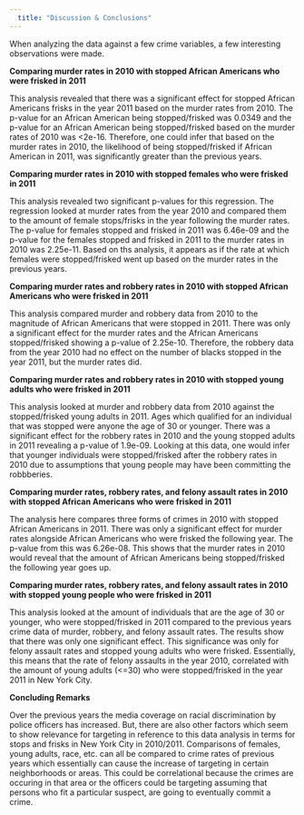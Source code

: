 ```yaml
---
  title: "Discussion & Conclusions"
---
```

  
When analyzing the data against a few crime variables, a few interesting observations were made. 

**Comparing murder rates in 2010 with stopped African Americans who were frisked in 2011** 

This analysis revealed that there was a significant effect for stopped African Americans frisks in the year 2011 based on the murder rates from 2010. The p-value for an African American being stopped/frisked was 0.0349 and the p-value for an African American being stopped/frisked based on the murder rates of 2010 was <2e-16. Therefore, one could infer that based on the murder rates in 2010, the likelihood of being stopped/frisked if African American in 2011, was significantly greater than the previous years. 

**Comparing murder rates in 2010 with stopped females who were frisked in 2011** 

This analysis revealed two significant p-values for this regression. The regression looked at murder rates from the year 2010 and compared them to the amount of female stops/frisks in the year following the murder rates. The p-value for females stopped and frisked in 2011 was 6.46e-09 and the p-value for the females stopped and frisked in 2011 to the murder rates in 2010 was 2.25e-11. Based on ths analysis, it appears as if the rate at which females were stopped/frisked went up based on the murder rates in the previous years. 

**Comparing murder rates and robbery rates in 2010 with stopped African Americans who were frisked in 2011**

This analysis compared murder and robbery data from 2010 to the magnitude of African Americans that were stopped in 2011. There was only a significant effect for the murder rates and the African Americans stopped/frisked showing a p-value of 2.25e-10. Therefore, the robbery data from the year 2010 had no effect on the number of blacks stopped in the year 2011, but the murder rates did. 

**Comparing murder rates and robbery rates in 2010 with stopped young adults who were frisked in 2011** 

This analysis looked at murder and robbery data from 2010 against the stopped/frisked young adults in 2011. Ages which qualified for an individual that was stopped were anyone the age of 30 or younger. There was a significant effect for the robbery rates in 2010 and the young stopped adults in 2011 revealing a p-value of 1.9e-09. Looking at this data, one would infer that younger individuals were stopped/frisked after the robbery rates in 2010 due to assumptions that young people may have been committing the robbberies. 

**Comparing murder rates, robbery rates, and felony assault rates in 2010 with stopped African Americans who were frisked in 2011** 

The analysis here compares three forms of crimes in 2010 with stopped African Americans in 2011. There was only a significant effect for murder rates alongside African Americans who were frisked the following year. The p-value from this was 6.26e-08. This shows that the murder rates in 2010 would reveal that the amount of African Americans being stopped/frisked the following year goes up. 

**Comparing murder rates, robbery rates, and felony assault rates in 2010 with stopped young people who were frisked in 2011** 

This analysis looked at the amount of individuals that are the age of 30 or younger, who were stopped/frisked in 2011 compared to the previous years crime data of murder, robbery, and felony assault rates. The results show that there was only one significant effect. This significance was only for felony assault rates and stopped young adults who were frisked. Essentially, this means that the rate of felony assaults in the year 2010, correlated with the amount of young adults (<=30) who were stopped/frisked in the year 2011 in New York City. 

**Concluding Remarks** 

Over the previous years the media coverage on racial discrimination by police officers has increased. But, there are also other factors which seem to show relevance for targeting in reference to this data analysis in terms for stops and frisks in New York City in 2010/2011. Comparisons of females, young adults, race, etc. can all be compared to crime rates of previous years which essentially can cause the increase of targeting in certain neighborhoods or areas. This could be correlational because the crimes are occuring in that area or the officers could be targeting assuming that persons who fit a particular suspect, are going to eventually commit a crime. 


